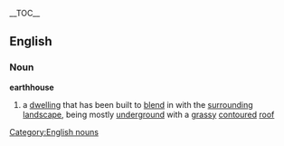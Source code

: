 {{wikipedia}}__TOC__
==English==
===Noun===
[[Category:English nouns]]
'''earthhouse'''
#a [[dwelling]] that has been built to [[blend]] in with the [[surrounding]] [[landscape]], being mostly [[underground]] with a [[grassy]] [[contoured]] [[roof]]